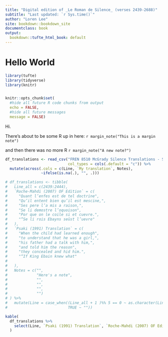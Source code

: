 ```yaml
---
title: "Digital edition of _Le Roman de Silence_ (verses 2439-2688)"
subtitle: "Last updated: `r Sys.time()`"
author: "Loren Lee"
site: bookdown::bookdown_site
documentclass: book
output:
  bookdown::tufte_html_book: default
---
```


# Hello World

```r
library(tufte)
library(tidyverse)
library(knitr)


knitr::opts_chunk$set(
  #hide all future R code chunks from output
  echo = FALSE,
  #hide all future messages
  message = FALSE)
```


Hi.

There's about to be some R up in here: `r margin_note("This is a margin note")`

and then there was no more R `r margin_note("A new note?")`

```r

df_translations <- read_csv("FREN 8510 McGrady Silence Translations - Sheet1.csv", 
                            col_types = cols(.default = "c")) %>% 
  mutate(across(.cols = c(Line, `My translation`, Notes), 
                ~ifelse(is.na(.), "", .)))

# df_translations <- tibble(
#   Line_all = c(2439:2444),
#   `Roche-Mahdi (2007) OF Edition` = c(
#     "Quant l’enfes est de tel doctrine",
#     "Qu’il entent bien qu’il est mescine,",
#     "Ses pere l’a mis a raison,",
#     "Se li demostre l’oquoison",
#     "Por que on le coile si et cuevre.",
#     "“Se li rois Ebayns seüst l’uevre"
#   ),
#   `Psaki (1991) Translation` = c(
#     "When the child had learned enough",
#     "to understand that he was a girl,",
#     "his father had a talk with him,",
#     "and told him the reason",
#     "they concealed and hid him.",
#     "“If King Ebain knew what"
#     
#   ),
#   Notes = c("",
#             "Here's a note",
#             "",
#             "",
#             "",
#             "")
# ) %>%
#   mutate(Line = case_when((Line_all + 1 )%% 5 == 0 ~ as.character(Line_all),
#                           TRUE ~ "")) 

```



```r
kable(
  df_translations %>% 
    select(Line, `Psaki (1991) Translation`, `Roche-Mahdi (2007) OF Edition`, Notes)
  )

```


